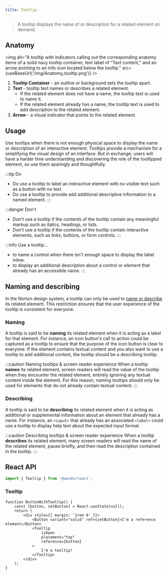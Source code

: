 ```yaml
---
title: Tooltip
---
```



> A tooltip displays the name of or description for a related element on demand.

## Anatomy

<img
	alt="A tooltip with indicators calling out the corresponding anatomy items of a solid navy tooltip container, text label of “Text content,” and an arrow pointing to an info icon located below the tooltip."
	src={useBaseUrl('/img/Anatomy_tooltip.png')}
/>

1. **Tooltip Container** - an outline or background sets the tooltip apart.
1. **Text** - tooltip text names or describes a related element.
	- If the related element does not have a name, the tooltip text is used to name it.
	- If the related element already has a name, the tooltip text is used to add description to the related element.
1. **Arrow** - a visual indicator that points to the related element.

## Usage

Use tooltips when there is not enough physical space to display the name or description of an interactive element.
Tooltips provide a mechanism for a simplifying the visual design of an interface.
But in exchange, users will have a harder time understanding and discovering the role of the tooltipped element, so use them sparingly and thoughtfully.

:::tip Do
- Do use a tooltip to label an interactive element with no visible text such as a button with no text.
- Do use a tooltip to provide add additional descriptive information to a named element.
:::

:::danger Don't
- Don't use a tooltip if the contents of the tooltip contain any meaningful markup such as italics, headings, or lists.
- Don't use a tooltip if the contents of the tooltip contain interactive elements, such as links, buttons, or form controls.
:::

:::info Use a tooltip...
- to name a control when there isn't enough space to display the label inline.
- to display an additional description about a control or element that already has an accessible name.
:::

## Naming and describing

In the Norton design system, a tooltip can only be used to [name or describe](https://www.w3.org/WAI/ARIA/apg/practices/names-and-descriptions/) its related element.
This restriction ensures that the user experience of the tooltip is consistent for everyone.

### Naming

A tooltip is said to be **naming** its related element when it is acting as a label for that element.
For instance, an icon button's call to action could be captured as a tooltip to ensure that the purpose of the icon button is clear to everyone.
If the element contains textual content and you also want to use a tooltip to add additional context, the tooltip should be a describing tooltip.

:::caution Naming tooltips & screen reader experience
When a tooltip **names** its related element, screen readers will read the value of the tooltip when they encounter the related element, entirely ignoring any textual content inside the element.
For this reason, naming tooltips should only be used for elements that do not already contain textual content.
:::

### Describing

A tooltip is said to be **describing** its related element when it is acting as additional or supplemental information about an element that already has a name.
For instance, an `<input>` that already has an associated `<label>` could use a tooltip to display help text about the expected input format.

:::caution Describing tooltips & screen reader experience
When a tooltip **describes** its related element, many screen readers will read the name of the related element, pause briefly, and then read the description contained in the tooltip.
:::

## React API

```js
import { Tooltip } from '@wwnds/react';
```

### Tooltip

```tsx live
function ButtonWithTooltip() {
	const [button, setButton] = React.useState(null);
	return (
		<div style={{ margin: '2rem 0' }}>
			<Button variant="solid" ref={setButton}>I'm a reference element</Button>
			<Tooltip
				isOpen
				placement="top"
				reference={button}
			>
				I'm a tooltip!
			</Tooltip>
		</div>
	);
}
```

<PropsTable from={Tooltip} />
